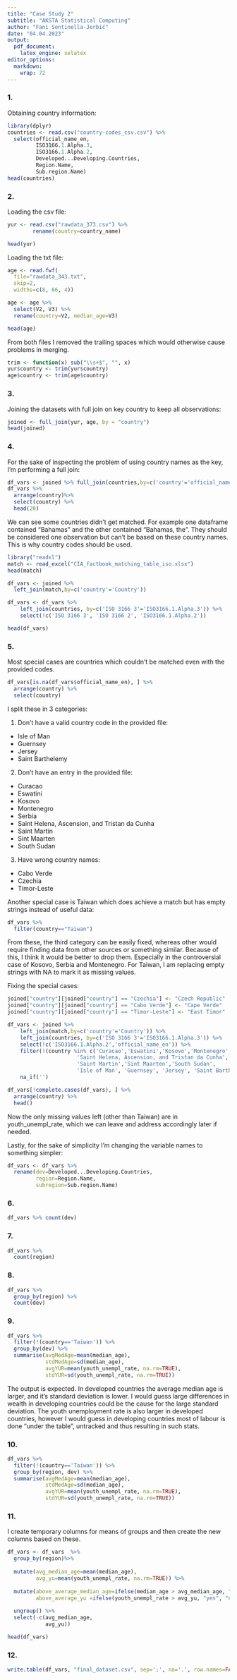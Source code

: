 ---
title: "Case Study 2"
subtitle: "AKSTA Statistical Computing"
author: "Fani Sentinella-Jerbić"
date: "04.04.2023"
output: 
  pdf_document:
    latex_engine: xelatex
editor_options: 
  markdown: 
    wrap: 72
---

### 1.

Obtaining country information:

```{r}
library(dplyr)
countries <- read.csv("country-codes_csv.csv") %>%
  select(official_name_en, 
         ISO3166.1.Alpha.3, 
         ISO3166.1.Alpha.2, 
         Developed...Developing.Countries, 
         Region.Name, 
         Sub.region.Name)
head(countries)
```

### 2.

Loading the csv file:

```{r}
yur <- read.csv("rawdata_373.csv") %>% 
        rename(country=country_name)

head(yur)
```
Loading the txt file:

```{r}
age <- read.fwf(
  file="rawdata_343.txt",
  skip=2,
  widths=c(8, 66, 4))

age <- age %>% 
  select(V2, V3) %>% 
  rename(country=V2, median_age=V3)

head(age)
```
From both files I removed the trailing spaces which would otherwise cause problems in merging. 

```{r}
trim <- function(x) sub("\\s+$", "", x)
yur$country <- trim(yur$country)
age$country <- trim(age$country)
```


### 3.

Joining the datasets with full join on key country to keep all observations:

```{r}
joined <- full_join(yur, age, by = "country")
head(joined)
```

### 4.

For the sake of inspecting the problem of using country names as the key, I'm performing a full join:

```{r}
df_vars <- joined %>% full_join(countries,by=c('country'='official_name_en'))
df_vars %>% 
  arrange(country)%>% 
  select(country) %>%
  head(20)
```
We can see some countries didn't get matched. For example one dataframe contained "Bahamas" and the other contained "Bahamas, the". They should be considered one observation but can't be based on these country names. This is why country codes should be used.

```{r}
library("readxl")
match <- read_excel("CIA_factbook_matching_table_iso.xlsx")
head(match)
```
```{r}
df_vars <- joined %>% 
  left_join(match,by=c('country'='Country'))

df_vars <- df_vars %>% 
    left_join(countries, by=c('ISO 3166 3'='ISO3166.1.Alpha.3')) %>%
    select(!c('ISO 3166 3', 'ISO 3166 2', 'ISO3166.1.Alpha.2'))

head(df_vars)
```



### 5.


Most special cases are countries which couldn't be matched even with the provided codes.

```{r}
df_vars[is.na(df_vars$official_name_en), ] %>% 
  arrange(country) %>% 
  select(country)
```
I split these in 3 categories:

1. Don't have a valid country code in the provided file:
  - Isle of Man
  - Guernsey
  - Jersey
  - Saint Barthelemy
  
2. Don't have an entry in the provided file:  
  - Curacao
  - Eswatini
  - Kosovo
  - Montenegro
  - Serbia
  - Saint Helena, Ascension, and Tristan da Cunha
  - Saint Martin
  - Sint Maarten
  - South Sudan

3. Have wrong country names:
  - Cabo Verde
  - Czechia
  - Timor-Leste

Another special case is Taiwan which does achieve a match but has empty strings instead of useful data:
```{r}
df_vars %>% 
  filter(country=="Taiwan")
```

From these, the third category can be easily fixed, whereas other would require finding data from other sources or something similar. Because of this, I think it would be better to drop them. Especially in the controversial case of Kosovo, Serbia and Montenegro. For Taiwan, I am replacing empty strings with NA to mark it as missing values.

Fixing the special cases:

```{r}
joined["country"][joined["country"] == "Czechia"] <- "Czech Republic"
joined["country"][joined["country"] == "Cabo Verde"] <- "Cape Verde"
joined["country"][joined["country"] == "Timor-Leste"] <- "East Timor"
```

```{r}
df_vars <- joined %>% 
    left_join(match,by=c('country'='Country')) %>%
    left_join(countries, by=c('ISO 3166 3'='ISO3166.1.Alpha.3')) %>%
    select(!c('ISO3166.1.Alpha.2','official_name_en')) %>%
    filter(!(country %in% c('Curacao','Eswatini','Kosovo','Montenegro','Serbia',
                      'Saint Helena, Ascension, and Tristan da Cunha', 
                      'Saint Martin','Sint Maarten','South Sudan',
                      'Isle of Man', 'Guernsey', 'Jersey', 'Saint Barthelemy'))) %>%
    na_if('')
```


```{r}
df_vars[!complete.cases(df_vars), ] %>% 
  arrange(country) %>% 
  head()
```

Now the only missing values left (other than Taiwan) are in youth_unempl_rate, which we can leave and address accordingly later if needed.

Lastly, for the sake of simplicity I'm changing the variable names to something simpler:

```{r}
df_vars <- df_vars %>% 
  rename(dev=Developed...Developing.Countries, 
         region=Region.Name, 
         subregion=Sub.region.Name)
```

\newpage 

### 6.


```{r}
df_vars %>% count(dev)
```

### 7.

```{r}
df_vars %>% 
  count(region)
```
### 8.

```{r}
df_vars %>% 
  group_by(region) %>%
  count(dev)
```

\newpage

### 9.

```{r}
df_vars %>% 
  filter(!(country=='Taiwan')) %>%
  group_by(dev) %>%
  summarise(avgMedAge=mean(median_age), 
            stdMedAge=sd(median_age), 
            avgYUR=mean(youth_unempl_rate, na.rm=TRUE), 
            stdYUR=sd(youth_unempl_rate, na.rm=TRUE))
```
The output is expected. In developed countries the average median age is larger, and it's standard deviation is lower. I would guess large differences in wealth in developing countries could be the cause for the large standard deviation. The youth unemployment rate is also larger in developed countries, however I would guess in developing countries most of labour is done "under the table", untracked and thus resulting in such stats.

### 10.

```{r}
df_vars %>% 
  filter(!(country=='Taiwan')) %>%
  group_by(region, dev) %>%
  summarise(avgMedAge=mean(median_age), 
            stdMedAge=sd(median_age), 
            avgYUR=mean(youth_unempl_rate, na.rm=TRUE), 
            stdYUR=sd(youth_unempl_rate, na.rm=TRUE))
```


### 11.

I create temporary columns for means of groups and then create the new columns based on these.

```{r}
df_vars <- df_vars  %>% 
  group_by(region)%>%  
  
  mutate(avg_median_age=mean(median_age), 
         avg_yu=mean(youth_unempl_rate, na.rm=TRUE)) %>%
  
  mutate(above_average_median_age=ifelse(median_age > avg_median_age, "yes", "no"),
         above_average_yu =ifelse(youth_unempl_rate > avg_yu, "yes", "no")) %>%
  
  ungroup() %>%
  select(-c(avg_median_age, 
            avg_yu))

head(df_vars)
```

### 12.

```{r}
write.table(df_vars, "final_dataset.csv", sep=';', na='.', row.names=FALSE)
```


